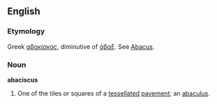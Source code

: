 ==English==

===Etymology===
Greek [[αβακίσκος]], diminutive of [[άβαξ]]. See [[Abacus]].

===Noun===
'''abaciscus'''

# {{Archaic}} One of the tiles or squares of a [[tessellated]] [[pavement]]; an [[abaculus]].